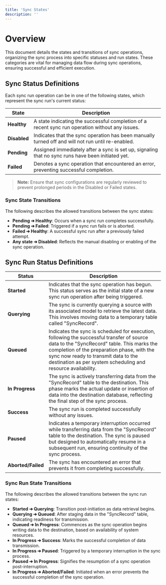 ```yaml
---
title: 'Sync States'
description: ''
---
```



# Overview

This document details the states and transitions of sync operations, organizing the sync process into specific statuses and run states. These categories are vital for managing data flow during sync operations, ensuring successful and efficient execution.

## Sync Status Definitions

Each sync run operation can be in one of the following states, which represent the sync run's current status:

| State     | Description                                                                                       |
|-----------|---------------------------------------------------------------------------------------------------|
| **Healthy**   | A state indicating the successful completion of a recent sync run operation without any issues.   |
| **Disabled**  | Indicates that the sync operation has been manually turned off and will not run until re-enabled. |
| **Pending**   | Assigned immediately after a sync is set up, signaling that no sync runs have been initiated yet. |
| **Failed**    | Denotes a sync operation that encountered an error, preventing successful completion.             |

> **Note:** Ensure that sync configurations are regularly reviewed to prevent prolonged periods in the Disabled or Failed states.

### Sync State Transitions

The following describes the allowed transitions between the sync states:

- **Pending ➔ Healthy**: Occurs when a sync run completes successfully.
- **Pending ➔ Failed**: Triggered if a sync run fails or is aborted.
- **Failed ➔ Healthy**: A successful sync run after a previously failed attempt.
- **Any state ➔ Disabled**: Reflects the manual disabling or enabling of the sync operation.

## Sync Run Status Definitions

| Status          | Description                                                                                                                                                   |
|-----------------|---------------------------------------------------------------------------------------------------------------------------------------------------------------|
| **Started**     | Indicates that the sync operation has begun. This status serves as the initial state of a new sync run operation after being triggered.                       |
| **Querying**    | The sync is currently querying a source with its associated model to retrieve the latest data. This involves moving data to a temporary table called "SyncRecord". |
| **Queued**      | Indicates the sync is scheduled for execution, following the successful transfer of source data to the "SyncRecord" table. This marks the completion of the preparation phase, with the sync now ready to transmit data to the destination as per system scheduling and resource availability. |
| **In Progress** | The sync is actively transferring data from the "SyncRecord" table to the destination. This phase marks the actual update or insertion of data into the destination database, reflecting the final step of the sync process. |
| **Success**     | The sync run is completed successfully without any issues.                                                                                                    |
| **Paused**      | Indicates a temporary interruption occurred while transferring data from the "SyncRecord" table to the destination. The sync is paused but designed to automatically resume in a subsequent run, ensuring continuity of the sync process. |
| **Aborted/Failed** | The sync has encountered an error that prevents it from completing successfully.                                                                               |


### Sync Run State Transitions

The following describes the allowed transitions between the sync run states:

- **Started ➔ Querying**: Transition post-initiation as data retrieval begins.
- **Querying ➔ Queued**: After staging data in the "SyncRecord" table, indicating readiness for transmission.
- **Queued ➔ In Progress**: Commences as the sync operation begins writing data to the destination, based on availability of system resources.
- **In Progress ➔ Success**: Marks the successful completion of data transmission.
- **In Progress ➔ Paused**: Triggered by a temporary interruption in the sync process.
- **Paused ➔ In Progress**: Signifies the resumption of a sync operation post-interruption.
- **In Progress ➔ Aborted/Failed**: Initiated when an error prevents the successful completion of the sync operation.
